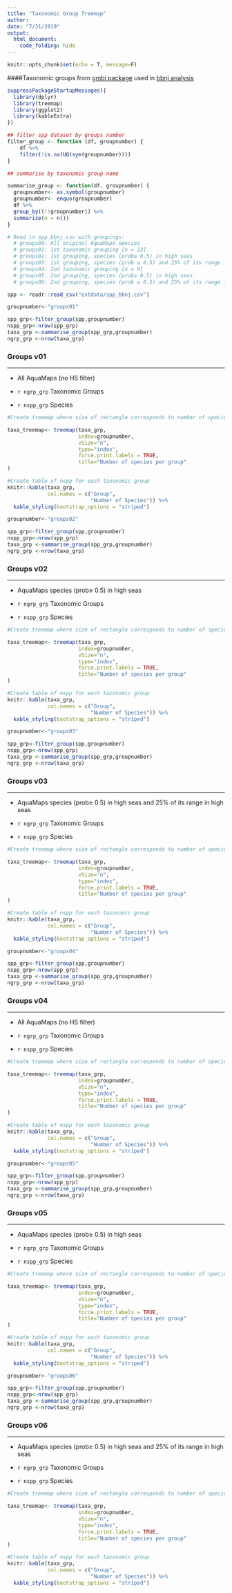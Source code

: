 ```yaml
---
title: "Taxonomic Group Treemap"
author:
date: "7/31/2019"
output:
  html_document:
    code_folding: hide
---
```


```r
knitr::opts_chunk$set(echo = T, message=F)
```
####Taxonomic groups from [gmbi package](https://github.com/marinebon/gmbi/blob/master/vignettes/calc.Rmd) used in [bbnj analysis](https://github.com/ecoquants/bbnj/)
```r
suppressPackageStartupMessages({
  library(dplyr)
  library(treemap)
  library(ggplot2)
  library(kableExtra)
})
```

``` r

## filter spp dataset by groups number
filter_group <- function (df, groupnumber) {
    df %>%
    filter(!is.na(UQ(sym(groupnumber))))
}

## summarise by taxonomic group name

summarise_group <- function(df, groupnumber) {
  groupnumber<- as.symbol(groupnumber)
  groupnumber<- enquo(groupnumber)
  df %>% 
  group_by((!!groupnumber)) %>%
  summarize(n = n())
}

```

``` r
# Read in spp_bbnj.csv with groupings:
  # groups00: All original AquaMaps species 
  # groups01: 1st taxonomic grouping [n = 23]
  # groups02: 1st grouping, species (prob≥ 0.5) in high seas
  # groups03: 1st grouping, species (prob ≥ 0.5) and 25% of its range in high seas
  # groups04: 2nd taxonomic grouping [n = 9]
  # groups05: 2nd grouping, species (prob≥ 0.5) in high seas
  # groups06: 2nd grouping, species (prob ≥ 0.5) and 25% of its range in high seas

spp <- readr::read_csv("extdata/spp_bbnj.csv") 

```

```r

groupnumber<-"groups01"

spp_grp<-filter_group(spp,groupnumber)
nspp_grp<-nrow(spp_grp)
taxa_grp <-summarise_group(spp_grp,groupnumber)
ngrp_grp <-nrow(taxa_grp)
```
### Groups v01
____
- All AquaMaps (no HS filter)

- `r ngrp_grp` Taxonomic Groups

- `r nspp_grp` Species

```r

#Create treemap where size of rectangle corresponds to number of species in each group

taxa_treemap<- treemap(taxa_grp,
                       index=groupnumber,
                       vSize="n",
                       type="index",
                       force.print.labels = TRUE,
                       title="Number of species per group"
)

#Create table of nspp for each taxonomic group
knitr::kable(taxa_grp,
             col.names = c("Group",
                           "Number of Species")) %>% 
  kable_styling(bootstrap_options = "striped")
```


```r

groupnumber<-"groups02"

spp_grp<-filter_group(spp,groupnumber)
nspp_grp<-nrow(spp_grp)
taxa_grp <-summarise_group(spp_grp,groupnumber)
ngrp_grp <-nrow(taxa_grp)
```
### Groups v02
____
- AquaMaps species (prob≥ 0.5) in high seas

- `r ngrp_grp` Taxonomic Groups

- `r nspp_grp` Species

```r

#Create treemap where size of rectangle corresponds to number of species in each group

taxa_treemap<- treemap(taxa_grp,
                       index=groupnumber,
                       vSize="n",
                       type="index",
                       force.print.labels = TRUE,
                       title="Number of species per group"
)

#Create table of nspp for each taxonomic group
knitr::kable(taxa_grp,
             col.names = c("Group",
                           "Number of Species")) %>% 
  kable_styling(bootstrap_options = "striped")
```


```r

groupnumber<-"groups03"

spp_grp<-filter_group(spp,groupnumber)
nspp_grp<-nrow(spp_grp)
taxa_grp <-summarise_group(spp_grp,groupnumber)
ngrp_grp <-nrow(taxa_grp)
```
### Groups v03
____
- AquaMaps species (prob≥ 0.5) in high seas and 25% of its range in high seas

- `r ngrp_grp` Taxonomic Groups

- `r nspp_grp` Species

```r

#Create treemap where size of rectangle corresponds to number of species in each group

taxa_treemap<- treemap(taxa_grp,
                       index=groupnumber,
                       vSize="n",
                       type="index",
                       force.print.labels = TRUE,
                       title="Number of species per group"
)

#Create table of nspp for each taxonomic group
knitr::kable(taxa_grp,
             col.names = c("Group",
                           "Number of Species")) %>% 
  kable_styling(bootstrap_options = "striped")
```


```r

groupnumber<-"groups04"

spp_grp<-filter_group(spp,groupnumber)
nspp_grp<-nrow(spp_grp)
taxa_grp <-summarise_group(spp_grp,groupnumber)
ngrp_grp <-nrow(taxa_grp)
```
### Groups v04
____
- All AquaMaps (no HS filter)

- `r ngrp_grp` Taxonomic Groups

- `r nspp_grp` Species

```r

#Create treemap where size of rectangle corresponds to number of species in each group

taxa_treemap<- treemap(taxa_grp,
                       index=groupnumber,
                       vSize="n",
                       type="index",
                       force.print.labels = TRUE,
                       title="Number of species per group"
)

#Create table of nspp for each taxonomic group
knitr::kable(taxa_grp,
             col.names = c("Group",
                           "Number of Species")) %>% 
  kable_styling(bootstrap_options = "striped")
```


```r

groupnumber<-"groups05"

spp_grp<-filter_group(spp,groupnumber)
nspp_grp<-nrow(spp_grp)
taxa_grp <-summarise_group(spp_grp,groupnumber)
ngrp_grp <-nrow(taxa_grp)
```
### Groups v05
____
- AquaMaps species (prob≥ 0.5) in high seas

- `r ngrp_grp` Taxonomic Groups

- `r nspp_grp` Species

```r

#Create treemap where size of rectangle corresponds to number of species in each group

taxa_treemap<- treemap(taxa_grp,
                       index=groupnumber,
                       vSize="n",
                       type="index",
                       force.print.labels = TRUE,
                       title="Number of species per group"
)

#Create table of nspp for each taxonomic group
knitr::kable(taxa_grp,
             col.names = c("Group",
                           "Number of Species")) %>% 
  kable_styling(bootstrap_options = "striped")
```


```r

groupnumber<-"groups06"

spp_grp<-filter_group(spp,groupnumber)
nspp_grp<-nrow(spp_grp)
taxa_grp <-summarise_group(spp_grp,groupnumber)
ngrp_grp <-nrow(taxa_grp)
```
### Groups v06
____
- AquaMaps species (prob≥ 0.5) in high seas and 25% of its range in high seas

- `r ngrp_grp` Taxonomic Groups

- `r nspp_grp` Species

```r

#Create treemap where size of rectangle corresponds to number of species in each group

taxa_treemap<- treemap(taxa_grp,
                       index=groupnumber,
                       vSize="n",
                       type="index",
                       force.print.labels = TRUE,
                       title="Number of species per group"
)

#Create table of nspp for each taxonomic group
knitr::kable(taxa_grp,
             col.names = c("Group",
                           "Number of Species")) %>% 
  kable_styling(bootstrap_options = "striped")
```


